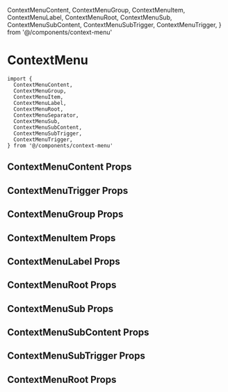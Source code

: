 
  ContextMenuContent,
  ContextMenuGroup,
  ContextMenuItem,
  ContextMenuLabel,
  ContextMenuRoot,
  ContextMenuSub,
  ContextMenuSubContent,
  ContextMenuSubTrigger,
  ContextMenuTrigger,
} from '@/components/context-menu'


<Meta of={ContextMenuStories} />

# ContextMenu

```tsx
import {
  ContextMenuContent,
  ContextMenuGroup,
  ContextMenuItem,
  ContextMenuLabel,
  ContextMenuRoot,
  ContextMenuSeparator,
  ContextMenuSub,
  ContextMenuSubContent,
  ContextMenuSubTrigger,
  ContextMenuTrigger,
} from '@/components/context-menu'
```


## ContextMenuContent Props
<ArgTypes of={ContextMenuContent} />


## ContextMenuTrigger Props
<ArgTypes of={ContextMenuTrigger} />

## ContextMenuGroup Props
<ArgTypes of={ContextMenuGroup} />

## ContextMenuItem Props
<ArgTypes of={ContextMenuItem} />

## ContextMenuLabel Props
<ArgTypes of={ContextMenuLabel} />

## ContextMenuRoot Props
<ArgTypes of={ContextMenuRoot} />


## ContextMenuSub Props
<ArgTypes of={ContextMenuSub} />

## ContextMenuSubContent Props
<ArgTypes of={ContextMenuSubContent} />

## ContextMenuSubTrigger Props
<ArgTypes of={ContextMenuSubTrigger} />

## ContextMenuRoot Props
<ArgTypes of={ContextMenuRoot} />
<Stories />
